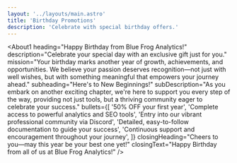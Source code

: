 ```yaml
---
layout: '../layouts/main.astro'
title: 'Birthday Promotions'
description: 'Celebrate with special birthday offers.'
---
```



<About1
  heading="Happy Birthday from Blue Frog Analytics!"
  description="Celebrate your special day with an exclusive gift just for you."
  mission="Your birthday marks another year of growth, achievements, and opportunities. We believe your passion deserves recognition—not just with well wishes, but with something meaningful that empowers your journey ahead."
  subheading="Here's to New Beginnings!"
  subDescription="As you embark on another exciting chapter, we're here to support you every step of the way, providing not just tools, but a thriving community eager to celebrate your success."
  bullets={[
    '50% OFF your first year',
    'Complete access to powerful analytics and SEO tools',
    'Entry into our vibrant professional community via Discord',
    'Detailed, easy-to-follow documentation to guide your success',
    'Continuous support and encouragement throughout your journey',
  ]}
  closingHeading="Cheers to you—may this year be your best one yet!"
  closingText="Happy Birthday from all of us at Blue Frog Analytics!"
/>
